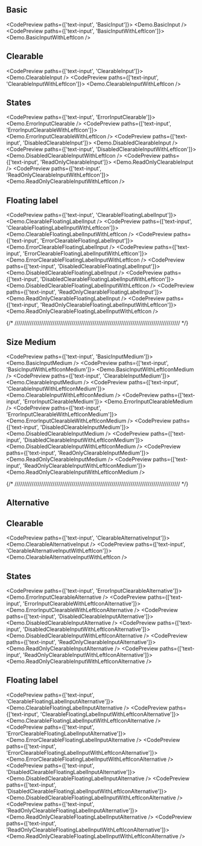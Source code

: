 
<TableOfContents />

## Basic

<CodePreview paths={['text-input', 'BasicInput']}>
  <Demo.BasicInput />
</CodePreview>
<CodePreview paths={['text-input', 'BasicInputWithLeftIcon']}>
  <Demo.BasicInputWithLeftIcon />
</CodePreview>

## Clearable

<CodePreview paths={['text-input', 'ClearableInput']}>
  <Demo.ClearableInput />
</CodePreview>
<CodePreview paths={['text-input', 'ClearableInputWithLeftIcon']}>
  <Demo.ClearableInputWithLeftIcon />
</CodePreview>

## States

<CodePreview paths={['text-input', 'ErrorInputClearable']}>
  <Demo.ErrorInputClearable />
</CodePreview>
<CodePreview paths={['text-input', 'ErrorInputClearableWithLeftIcon']}>
  <Demo.ErrorInputClearableWithLeftIcon />
</CodePreview>
<CodePreview paths={['text-input', 'DisabledClearableInput']}>
  <Demo.DisabledClearableInput />
</CodePreview>
<CodePreview paths={['text-input', 'DisabledClearableInputWithLeftIcon']}>
  <Demo.DisabledClearableInputWithLeftIcon />
</CodePreview>
<CodePreview paths={['text-input', 'ReadOnlyClearableInput']}>
  <Demo.ReadOnlyClearableInput />
</CodePreview>
<CodePreview paths={['text-input', 'ReadOnlyClearableInputWithLeftIcon']}>
  <Demo.ReadOnlyClearableInputWithLeftIcon />
</CodePreview>

## Floating label

<CodePreview paths={['text-input', 'ClearableFloatingLabelInput']}>
  <Demo.ClearableFloatingLabelInput />
</CodePreview>
<CodePreview paths={['text-input', 'ClearableFloatingLabelInputWithLeftIcon']}>
  <Demo.ClearableFloatingLabelInputWithLeftIcon />
</CodePreview>
<CodePreview paths={['text-input', 'ErrorClearableFloatingLabelInput']}>
  <Demo.ErrorClearableFloatingLabelInput />
</CodePreview>
<CodePreview paths={['text-input', 'ErrorClearableFloatingLabelInputWithLeftIcon']}>
  <Demo.ErrorClearableFloatingLabelInputWithLeftIcon />
</CodePreview>
<CodePreview paths={['text-input', 'DisabledClearableFloatingLabelInput']}>
  <Demo.DisabledClearableFloatingLabelInput />
</CodePreview>
<CodePreview paths={['text-input', 'DisabledClearableFloatingLabelInputWithLeftIcon']}>
  <Demo.DisabledClearableFloatingLabelInputWithLeftIcon />
</CodePreview>
<CodePreview paths={['text-input', 'ReadOnlyClearableFloatingLabelInput']}>
  <Demo.ReadOnlyClearableFloatingLabelInput />
</CodePreview>
<CodePreview paths={['text-input', 'ReadOnlyClearableFloatingLabelInputWithLeftIcon']}>
  <Demo.ReadOnlyClearableFloatingLabelInputWithLeftIcon />
</CodePreview>

{/* /////////////////////////////////////////////////////////////////////////////////////// */}

## Size Medium

<CodePreview paths={['text-input', 'BasicInputMedium']}>
  <Demo.BasicInputMedium />
</CodePreview>
<CodePreview paths={['text-input', 'BasicInputWithLeftIconMedium']}>
  <Demo.BasicInputWithLeftIconMedium />
</CodePreview>
<CodePreview paths={['text-input', 'ClearableInputMedium']}>
  <Demo.ClearableInputMedium />
</CodePreview>
<CodePreview paths={['text-input', 'ClearableInputWithLeftIconMedium']}>
  <Demo.ClearableInputWithLeftIconMedium />
</CodePreview>
<CodePreview paths={['text-input', 'ErrorInputClearableMedium']}>
  <Demo.ErrorInputClearableMedium />
</CodePreview>
<CodePreview paths={['text-input', 'ErrorInputClearableWithLeftIconMedium']}>
  <Demo.ErrorInputClearableWithLeftIconMedium />
</CodePreview>
<CodePreview paths={['text-input', 'DisabledClearableInputMedium']}>
  <Demo.DisabledClearableInputMedium />
</CodePreview>
<CodePreview paths={['text-input', 'DisabledClearableInputWithLeftIconMedium']}>
  <Demo.DisabledClearableInputWithLeftIconMedium />
</CodePreview>
<CodePreview paths={['text-input', 'ReadOnlyClearableInputMedium']}>
  <Demo.ReadOnlyClearableInputMedium />
</CodePreview>
<CodePreview paths={['text-input', 'ReadOnlyClearableInputWithLeftIconMedium']}>
  <Demo.ReadOnlyClearableInputWithLeftIconMedium />
</CodePreview>

{/* /////////////////////////////////////////////////////////////////////////////////////// */}

## Alternative

## Clearable

<CodePreview paths={['text-input', 'ClearableAlternativeInput']}>
  <Demo.ClearableAlternativeInput />
</CodePreview>
<CodePreview paths={['text-input', 'ClearableAlternativeInputWithLeftIcon']}>
  <Demo.ClearableAlternativeInputWithLeftIcon />
</CodePreview>

## States

<CodePreview paths={['text-input', 'ErrorInputClearableAlternative']}>
  <Demo.ErrorInputClearableAlternative />
</CodePreview>
<CodePreview paths={['text-input', 'ErrorInputClearableWithLeftIconAlternative']}>
  <Demo.ErrorInputClearableWithLeftIconAlternative />
</CodePreview>
<CodePreview paths={['text-input', 'DisabledClearableInputAlternative']}>
  <Demo.DisabledClearableInputAlternative />
</CodePreview>
<CodePreview paths={['text-input', 'DisabledClearableInputWithLeftIconAlternative']}>
  <Demo.DisabledClearableInputWithLeftIconAlternative />
</CodePreview>
<CodePreview paths={['text-input', 'ReadOnlyClearableInputAlternative']}>
  <Demo.ReadOnlyClearableInputAlternative />
</CodePreview>
<CodePreview paths={['text-input', 'ReadOnlyClearableInputWithLeftIconAlternative']}>
  <Demo.ReadOnlyClearableInputWithLeftIconAlternative />
</CodePreview>

## Floating label

<CodePreview paths={['text-input', 'ClearableFloatingLabelInputAlternative']}>
  <Demo.ClearableFloatingLabelInputAlternative />
</CodePreview>
<CodePreview paths={['text-input', 'ClearableFloatingLabelInputWithLeftIconAlternative']}>
  <Demo.ClearableFloatingLabelInputWithLeftIconAlternative />
</CodePreview>
<CodePreview paths={['text-input', 'ErrorClearableFloatingLabelInputAlternative']}>
  <Demo.ErrorClearableFloatingLabelInputAlternative />
</CodePreview>
<CodePreview paths={['text-input', 'ErrorClearableFloatingLabelInputWithLeftIconAlternative']}>
  <Demo.ErrorClearableFloatingLabelInputWithLeftIconAlternative />
</CodePreview>
<CodePreview paths={['text-input', 'DisabledClearableFloatingLabelInputAlternative']}>
  <Demo.DisabledClearableFloatingLabelInputAlternative />
</CodePreview>
<CodePreview paths={['text-input', 'DisabledClearableFloatingLabelInputWithLeftIconAlternative']}>
  <Demo.DisabledClearableFloatingLabelInputWithLeftIconAlternative />
</CodePreview>
<CodePreview paths={['text-input', 'ReadOnlyClearableFloatingLabelInputAlternative']}>
  <Demo.ReadOnlyClearableFloatingLabelInputAlternative />
</CodePreview>
<CodePreview paths={['text-input', 'ReadOnlyClearableFloatingLabelInputWithLeftIconAlternative']}>
  <Demo.ReadOnlyClearableFloatingLabelInputWithLeftIconAlternative />
</CodePreview>
